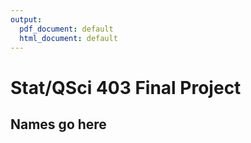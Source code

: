 ---
output:
  pdf_document: default
  html_document: default
---
Stat/QSci 403         Final Project   
=======================================================
Names go here
-------------------------------------------------------
